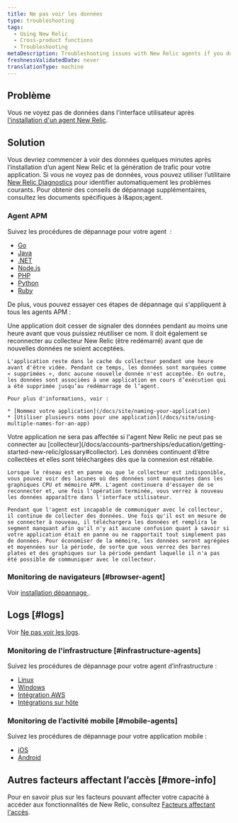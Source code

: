 ```yaml
---
title: Ne pas voir les données
type: troubleshooting
tags:
  - Using New Relic
  - Cross-product functions
  - Troubleshooting
metaDescription: Troubleshooting issues with New Relic agents if you don't see data in the UI.
freshnessValidatedDate: never
translationType: machine
---
```


## Problème

Vous ne voyez pas de données dans l'interface utilisateur après [l'installation d'un agent New Relic](/docs/agents/manage-apm-agents/installation/install-agent).

## Solution

Vous devriez commencer à voir des données quelques minutes après l’installation d’un agent New Relic et la génération de trafic pour votre application. Si vous ne voyez pas de données, vous pouvez utiliser l’utilitaire [New Relic Diagnostics](/docs/agents/manage-apm-agents/troubleshooting/new-relic-diagnostics) pour identifier automatiquement les problèmes courants. Pour obtenir des conseils de dépannage supplémentaires, consultez les documents spécifiques à l&amp;apos;agent. 

### Agent APM

Suivez les procédures de dépannage pour votre agent <InlinePopover type="apm" /> :

* [Go](/docs/agents/go-agent/troubleshooting/no-data-appears-go)
* [Java](/docs/agents/java-agent/troubleshooting/no-data-appears-java)
* [.NET](/docs/agents/net-agent/troubleshooting/no-data-appears-net)
* [Node.js](/docs/agents/nodejs-agent/troubleshooting/troubleshooting-your-nodejs-installation)
* [PHP](/docs/agents/php-agent/troubleshooting/no-data-appears-php)
* [Python](/docs/agents/python-agent/troubleshooting/no-data-appears-python)
* [Ruby](/docs/agents/ruby-agent/troubleshooting/no-data-appears-ruby)

De plus, vous pouvez essayer ces étapes de dépannage qui s'appliquent à tous les agents APM :

<CollapserGroup>
  <Collapser id="deleted_apps" title="Applications supprimées ou renommées dans APM">
    Une application doit cesser de signaler des données pendant au moins une heure avant que vous puissiez réutiliser ce nom. Il doit également se reconnecter au collecteur New Relic (être redémarré) avant que de nouvelles données ne soient acceptées.

    L'application reste dans le cache du collecteur pendant une heure avant d'être vidée. Pendant ce temps, les données sont marquées comme « supprimées », donc aucune nouvelle donnée n'est acceptée. En outre, les données sont associées à une application en cours d’exécution qui a été supprimée jusqu’au redémarrage de l’agent.

    Pour plus d'informations, voir :

    * [Nommez votre application](/docs/site/naming-your-application)
    * [Utiliser plusieurs noms pour une application](/docs/site/using-multiple-names-for-an-app)
  </Collapser>

  <Collapser id="data_collection" title="Aucune connexion au collecteur">
    Votre application ne sera pas affectée si l'agent New Relic ne peut pas se connecter au [collecteur](/docs/accounts-partnerships/education/getting-started-new-relic/glossary#collector). Les données continuent d’être collectées et elles sont téléchargées dès que la connexion est rétablie.

    Lorsque le réseau est en panne ou que le collecteur est indisponible, vous pouvez voir des lacunes où des données sont manquantes dans les graphiques CPU et mémoire APM. L'agent continuera d'essayer de se reconnecter et, une fois l'opération terminée, vous verrez à nouveau les données apparaître dans l'interface utilisateur.

    Pendant que l'agent est incapable de communiquer avec le collecteur, il continue de collecter des données. Une fois qu'il est en mesure de se connecter à nouveau, il téléchargera les données et remplira le segment manquant afin qu'il n'y ait aucune confusion quant à savoir si votre application était en panne ou ne rapportait tout simplement pas de données. Pour économiser de la mémoire, les données seront agrégées et moyennées sur la période, de sorte que vous verrez des barres plates et des graphiques sur la période pendant laquelle il n'a pas été possible de communiquer avec le collecteur.
  </Collapser>
</CollapserGroup>

### Monitoring de navigateurs [#browser-agent]

Voir [installation dépannage <InlinePopover type="browser" />](/docs/browser/new-relic-browser/troubleshooting/troubleshooting-browser-monitoring-installation).

## Logs [#logs]

Voir [Ne pas voir les logs](/docs/logs/troubleshooting/no-log-data-appears-ui).

### Monitoring de l'infrastructure [#infrastructure-agents]

Suivez les procédures de dépannage pour votre agent d’infrastructure :

* [Linux](/docs/infrastructure/new-relic-infrastructure/troubleshooting/no-data-appears-infrastructure)
* [Windows](/docs/infrastructure/new-relic-infrastructure/troubleshooting/no-data-appears-infrastructure)
* [Intégration AWS](/docs/infrastructure/amazon-integrations/troubleshooting/no-data-appears-amazonaws-integrations)
* [Intégrations sur hôte](/docs/infrastructure/host-integrations/troubleshooting/run-integrations-manually/)

### Monitoring de l’activité mobile [#mobile-agents]

Suivez les procédures de dépannage pour votre application mobile :

* [iOS](/docs/mobile-monitoring/mobile-monitoring-installation/ios/no-data-appears-ios)
* [Android](/docs/mobile-monitoring/new-relic-mobile-android/troubleshoot/no-data-appears-android)

## Autres facteurs affectant l’accès [#more-info]

Pour en savoir plus sur les facteurs pouvant affecter votre capacité à accéder aux fonctionnalités de New Relic, consultez [Facteurs affectant l'accès](/docs/accounts/accounts-billing/general-account-settings/factors-affecting-access-features-data).